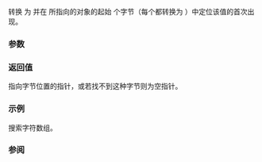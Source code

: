 {{cpp/title|memchr}}
{{cpp/string/byte/navbar}}
{{dcl begin}}
{{dcl header|cstring}}
{{dcl|
const void* memchr( const void* ptr, int ch, std::size_t count );
}}
{{dcl|1=
      void* memchr(       void* ptr, int ch, std::size_t count );
}}
{{dcl end}}

转换 {{c|ch}} 为 {{c|unsigned char}} 并在 {{c|ptr}} 所指向的对象的起始 {{c|count}} 个字节（每个都转换为 {{c|unsigned char}}）中定位该值的首次出现。

{{rrev|since=c++17|
此函数表现如同它按顺序读取字节，并立即于找到匹配的字节时停止：若 {{c|ptr}} 所指向的字节数组小于 {{c|count}}，但在数组中找到匹配，则行为良定义。
}}

===参数===
{{par begin}}
{{par|ptr|指向要检验的对象的指针}}
{{par|ch|要搜索的字节}}
{{par|count|要检验的最大字节数}}
{{par end}}

===返回值===
指向字节位置的指针，或若找不到这种字节则为空指针。

===示例===
搜索字符数组。
{{example
|code=
#include &lt;cstring&gt;
#include &lt;iostream&gt;

int main()
{
    char arr[] = {'a', '\0', 'a', 'A', 'a', 'a', 'A', 'a'};
    char *pc = (char*) std::memchr(arr, 'A', sizeof arr);
    if (pc != nullptr)
        std::cout &lt;&lt; "已找到搜索字符\n";
    else
        std::cout &lt;&lt; "未找到搜索字符\n";
}
|output=
已找到搜索字符
}}

===参阅===
{{dsc begin}}
{{dsc inc|cpp/string/byte/dsc strchr}}
{{dsc inc|cpp/algorithm/dsc find}}
{{dsc see c|c/string/byte/memchr}}
{{dsc end}}

{{langlinks|de|en|es|fr|it|ja|pt|ru}}